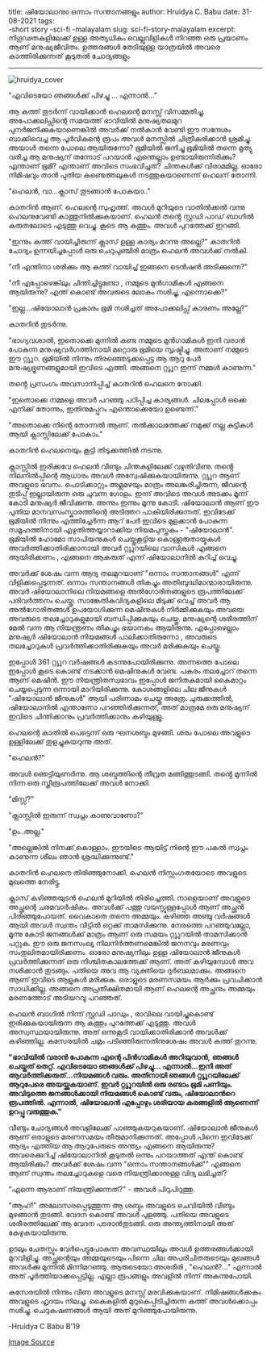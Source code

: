 title: ഷിയോലാനു൦ ഒന്നാം സന്താനങ്ങളും
author: Hruidya C. Babu 
date:  31-08-2021 
tags:   
-short story
-sci-fi
-malayalam
slug: sci-fi-story-malayalam
excerpt: നിഗൂഢതകളിലേക്ക് ഉള്ള അത്യധികം വെല്ലുവിളികൾ നിറഞ്ഞ ഒരു പ്രയാണം ആണ് മനുഷ്യജീവിതം. ഉത്തരങ്ങൾ തേടിയുള്ള യാത്രയിൽ അവരെ കാത്തിരിക്കുന്നത് കൂടുതൽ ചോദ്യങ്ങളും

---

![hruidya_cover](hruidya_cover.jpg)

"എവിടെയോ ഞങ്ങൾക്ക് പിഴച്ചു ... എന്നാൽ...”

ആ കത്ത് തുടർന്ന് വായിക്കാൻ ഹെലന്റെ മനസ്സ് വിസമ്മതിച്ചു. അപോക്കലിപ്സിന്റെ സമയത്ത്‌ ഭാവിയിൽ മനുഷ്യതലമുറ പുനർജനിക്കുകയാണെങ്കിൽ അവർക്ക് നൽകാൻ വേണ്ടി ഈ സന്ദേശം ബാക്കിവെച്ച ആ പൂർവികന്റെ രൂപം അവൾ മനസ്സിൽ ചിത്രീകരിക്കാൻ ശ്രമിച്ചു. അയാൾ തന്നെ പോലെ ആയിരുന്നോ? ഭൂമിയിൽ ജനിച്ചു ഭൂമിയിൽ തന്നെ മൃത്യു വരിച്ച ആ മനുഷ്യന് തന്നോട് പറയാൻ എന്തെല്ലാം ഉണ്ടായിരുന്നിരിക്കും? എന്താണ് ഭൂമി? എന്താണ് അവിടെ സംഭവിച്ചത്? ചിന്തകൾക്ക് വിരാമമില്ല. ഓരോ നിമിഷവും താൻ പുതിയ കണ്ടെത്തലുകൾ നടത്തുകയാണെന്ന് ഹെലന് തോന്നി.

"ഹെലൻ, വാ...ക്ലാസ് തുടങ്ങാൻ പോകയാ.."

കാതറിൻ ആണ്. ഹെലന്റെ സുഹൃത്ത്. അവൾ മുറിയുടെ വാതിൽക്കൽ വന്നു ഹെലനുവേണ്ടി കാത്തുനിൽക്കുകയാണ്. ഹെലൻ തൻ്റെ സ്റ്റഡി പാഡ് ബാഗിൽ കരുതലോടെ എടുത്തു വെച്ചു. കൂടെ ആ കത്തും. അവൾ പുറത്തേക്ക് ഇറങ്ങി.

"ഇന്നും കത്ത് വായിച്ചിരുന്ന് ക്ലാസ് ഉള്ള കാര്യം മറന്നു അല്ലെ?" കാതറിൻ ചോദ്യം ഉന്നയിച്ചപ്പോൾ ഒരു ചെറുപുഞ്ചിരി മാത്രം ഹെലൻ അവൾക്ക് നൽകി. 

"നീ എന്തിനാ ശരിക്കും ആ കത്ത് വായിച്ച്‌ ഇങ്ങനെ ടെൻഷൻ അടിക്കുന്നെ?"

"നീ എപ്പോഴെങ്കിലും ചിന്തിച്ചിട്ടുണ്ടോ , നമ്മുടെ മുൻഗാമികൾ എങ്ങനെ ആയിരുന്നു? എന്ത് കൊണ്ട് അവരുടെ ലോകം നശിച്ചു, എന്നൊക്കെ?"

"ഇല്ല…ഷിയോലാൻ പ്രകാരം ഭൂമി നശിച്ചത് അപോക്കലിപ്സ് കാരണം അല്ലേ?"

കാതറിൻ തുടർന്നു.

"ഭാഗ്യവശാൽ, ഇതൊക്കെ മുന്നിൽ കണ്ട നമ്മുടെ മുൻഗാമികൾ ഇനി വരാൻ പോകുന്ന മനുഷ്യവർഗത്തിനായി മറ്റൊരു ഭൂമിയെ സൃഷ്ടിച്ചു. അതാണ് നമ്മുടെ ഈ റ്റൃൂറ. ഭൂമിയിൽ നിന്നും തിരഞ്ഞെടുക്കപ്പെട്ട ആ ആറു പേർ മനുഷ്യഭ്രൂണങ്ങളുമായി ഇവിടെ എത്തി. അങ്ങനെ റ്റൃൂറ ഇന്ന് നമ്മൾ കാണുന്ന."

തൻ്റെ പ്രസംഗം അവസാനിപ്പിച്ച് കാതറിൻ ഹെലനെ നോക്കി.

"ഇതൊക്കെ നമ്മളെ അവർ പറഞ്ഞു പഠിപ്പിച്ച കാര്യങ്ങൾ. ചിലപ്പോൾ ഒക്കെ എനിക്ക് തോന്നും, ഇതിനുമപ്പുറം എന്തൊക്കെയോ ഉണ്ടെന്ന്."

"അതൊക്കെ നിന്റെ തോന്നൽ ആണ്. തൽക്കാലത്തേക്ക് നമുക്ക് നല്ല കുട്ടികൾ ആയി ക്ലാസ്സിലേക്ക് പോകാം."

കാതറിൻ ഹെലനെയും കൂട്ടി തിടുക്കത്തിൽ നടന്നു.

ക്ലാസ്സിൽ ഇരിക്കവേ ഹെലൻ വീണ്ടും ചിന്തകളിലേക്ക് വഴുതിവീണു. തൻ്റെ നിലനിൽപ്പിന്റെ ആധാരം അവൾ അന്വേഷിക്കുകയായിരുന്നു. റ്റൃൂറ ആണ് അവളുടെ ഭവനം. പൊടിക്കാറ്റും അമ്ലമഴയും മാത്രം അലങ്കരിച്ചിരുന്ന, ജീവന്റെ തുടിപ്പ് ഇല്ലായിരുന്ന ഒരു ചുവന്ന ഗോളം. ഇന്ന് അവിടെ അവൾ അടക്കം മൂന്ന് കോടി മനുഷ്യർ ജീവിക്കുന്നു. അന്നും ഇന്നും മൂന്നു കോടി. ഷിയോലാൻ ആണ് ഈ പുതിയ മാനവസംസ്കാരത്തിന്റെ അടിത്തറ പാകിയിരിക്കുന്നത്. ഇവിടേക്ക് ഭൂമിയിൽ നിന്നും എത്തിച്ചേർന്ന ആറ് പേർ ഇവിടെ മുളക്കാൻ പോകുന്ന സമൂഹത്തിനായി എഴുതിത്തയ്യാറാക്കിയ നിയമപുസ്തകം - "ഷിയോലാൻ". ഭൂമിയിൽ ഹോമോ സാപിയനുകൾ ചെയ്തുകൂട്ടിയ കൊള്ളരുതായ്മകൾ അവർത്തിക്കാതിരിക്കാനായി അവർ റ്റൃൂറയിലെ വാസികൾ എങ്ങനെ ആയിരിക്കണം , എങ്ങനെ ആകരുത് എന്ന് ഷിയോലാനിൽ കുറിച്ച് വെച്ചു.

അവർക്ക് ശേഷം വന്ന ആദ്യ തലമുറയാണ് "ഒന്നാം സന്താനങ്ങൾ" എന്ന് വിളിക്കപ്പെടുന്നത്. ഒന്നാം സന്താനങ്ങൾ തികച്ചും അതിബുദ്ധിമാന്മാരായിരുന്നു. അവർ ഷിയോലാനിലെ നിയമങ്ങളെ അൽഗോരിതങ്ങളുടെ രൂപത്തിലേക്ക് പരിവർത്തനം ചെയ്തു. സാങ്കേതികവിദ്യകളിലെ മിടുക്ക് വെച്ച് അവർ ആ അൽഗോരിതങ്ങൾ ഉപയോഗിക്കുന്ന മെഷീനുകൾ നിർമ്മിക്കുകയും അവയെ അവരുടെ തലച്ചോറുകളുമായി ബന്ധിപ്പിക്കുകയും ചെയ്തു. മനുഷ്യന്റെ ശരീരത്തിന് മേൽ വന്ന ആ നിയന്ത്രണം തികച്ചും ഭയാനകം ആയിരുന്നു. എപ്പോഴെല്ലാം മനുഷ്യർ ഷിയോലാൻ നിയമങ്ങൾ പാലിക്കാതിരുന്നോ , അവരുടെ തലച്ചോറുകൾ പ്രവർത്തിക്കാതിരിക്കുകയും അവർ മരിക്കുകയും ചെയ്തു.

ഇപ്പോൾ 361 റ്റൃൂറ വർഷങ്ങൾ കടന്നുപോയിരിക്കുന്നു. അന്നത്തെ പോലെ ഇപ്പോൾ കൂടെ കൊണ്ട് നടക്കാൻ മെഷീനുകൾ വേണ്ട. പകരം തലച്ചോറ് തന്നെ ആണ് മെഷീൻ. ഈ നിയന്ത്രിതസ്വഭാവം ഇപ്പോൾ ജനിതകമായി കൈമാറ്റം ചെയ്യപ്പെടുന്ന ഒന്നായി മാറിയിരിക്കുന്നു. കോശങ്ങളിലെ ചില ജീനുകൾ "ഷിയോലാൻ ജീനുകൾ" ആയി പരിണാമം ചെയ്തു അത്രേ. ചുരുക്കത്തിൽ, ഷിയോലാനിൽ എന്താണോ പറഞ്ഞിരിക്കുന്നത്, അത് മാത്രമേ ഒരു മനുഷ്യന് ഇവിടെ ചിന്തിക്കാനും പ്രവർത്തിക്കാനും കഴിയുള്ളു.

ഹെലന്റെ കാതിൽ പെട്ടെന്ന് ഒരു ഘനശബ്ദം മുഴങ്ങി. ശരം പോലെ അവളുടെ ഉള്ളിലേക്ക് തുളച്ചുകയറുന്നു അത്.

"ഹെലൻ?"

അവൾ ഞെട്ടിയുണർന്നു. ആ ശബ്ദത്തിന്റെ തീവ്രത മങ്ങിത്തുടങ്ങി. തൻ്റെ മുന്നിൽ നിന്ന ഒരു സ്ത്രീരൂപത്തിലേക്ക് അവൾ നോക്കി.

"മിസ്സ്?"

"ക്ലാസ്സിൽ ഇരുന്ന് സ്വപ്നം കാണുവാണോ?"

"ഉം..അല്ല."

"അല്ലെങ്കിൽ നിനക്ക് കൊള്ളാം. ഈയിടെ ആയിട്ട് നിന്റെ ഈ പകൽ സ്വപ്നം കാണുന്ന ശീലം ഞാൻ ശ്രദ്ധിക്കുന്നുണ്ട്."

കാതറിൻ ഹെലനെ തിരിഞ്ഞുനോക്കി. ഹെലൻ നിസ്സംഗതയോടെ അവളുടെ മുഖത്തെ നേരിട്ടു.

ക്ലാസ് കഴിഞ്ഞയുടൻ ഹെലൻ മുറിയിൽ തിരിച്ചെത്തി. നാളെയാണ് അവളുടെ അച്ഛന്റെ ചരമവാർഷികം. അവൾക്ക് പത്തു വയസ്സുള്ളപ്പോൾ ആണ് അച്ഛൻ പിരിഞ്ഞുപോയത്. വൈകാതെ തന്നെ അമ്മയും. കഴിഞ്ഞ അഞ്ചു വർഷങ്ങൾ ആയി അവൾ സ്വന്തം വീട്ടിൽ ഒറ്റക്ക് താമസിക്കുന്നു. നേരത്തെ പറഞ്ഞുവല്ലോ, മൂന്നു കോടി ജനങ്ങൾക്ക് മാത്രം ആണ് ഒരു സമയം റ്റൃൂറയിൽ താമസിക്കാൻ പറ്റുക. ഈ ഒരു ജനസംഖ്യ നിലനിർത്തണമെങ്കിൽ ജനനവും മരണവും സംതുലിതമായിരിക്കണം. ഓരോ മനുഷ്യനിലും ഉള്ള ഷിയോലാൻ ജീനുകൾ പ്രവർത്തിക്കുന്നത് ഒരു നിശ്ചിതകാലത്തേക്ക് ആണ്. അത് കഴിയുമ്പോൾ അവ നശിക്കാൻ തുടങ്ങും. പതിയെ അവ ആ വ്യക്തിയെ ദുർബലമാക്കും. അങ്ങനെ ആണ് ഇവിടെ ആളുകൾ മരിക്കുക. ഒരാളുടെ മരണസമയം ആർക്കും പ്രവചിക്കാൻ സാധിക്കില്ല. അങ്ങനെ അപ്രതീക്ഷിതമായി ആണ് ഹെലന്റെ അച്ഛനും അമ്മയും മരണത്തോട് അടിയറവു പറഞ്ഞത്.

ഹെലൻ ബാഗിൽ നിന്ന് സ്റ്റഡി പാഡും , രാവിലെ വായിച്ചുകൊണ്ട് ഇരിക്കുകയായിരുന്ന ആ കത്തും പുറത്തേക്ക് എടുത്തു. അവൾ അസ്വസ്ഥയായിരുന്നു. അത് ഒന്നുകൂടി വായിക്കാതിരിക്കാൻ അവൾക്ക് കഴിഞ്ഞില്ല. കസേരയിൽ ചമ്രം പടിഞ്ഞിരുന്നതിനുശേഷം അവൾ കത്ത് തുറന്നു.

**"ഭാവിയിൽ വരാൻ പോകുന്ന എന്റെ പിൻഗാമികൾ അറിയുവാൻ,** **ഞങ്ങൾ ചെയ്തത് തെറ്റ്. എവിടെയോ ഞങ്ങൾക്ക് പിഴച്ചു... എന്നാൽ...ഇനി അത് ആവർത്തിക്കരുത്…നിയമങ്ങൾ വരും. അതിനായി ഞങ്ങൾ റ്റൃൂറയിലേക്ക് ആറുപേരെ അയയ്ക്കുകയാണ്. ഇവർ റ്റൃൂറയിൽ ഒരു രണ്ടാം ഭൂമി പണിയും. അവിടുത്തെ ജനങ്ങൾക്കായി നിയമങ്ങൾ കൊണ്ട് വരും, ഷിയോലാൻറെ രൂപത്തിൽ. എന്നാൽ, ഷിയോലാൻ എപ്പോഴും ശരിയായ കരങ്ങളിൽ ആണെന്ന് ഉറപ്പു വരുത്തുക."**

വീണ്ടും ചോദ്യങ്ങൾ അവളിലേക്ക് പാഞ്ഞുകയറുകയാണ്. ഷിയോലാൻ ജീനുകൾ ആണ് ഒരാളുടെ മരണസമയം തീരുമാനിക്കുന്നത്. അപ്പോൾ പിന്നെ ഇവിടേക്ക് ആദ്യം എത്തിയ ആ ആറുപേരുടെ അന്ത്യം എങ്ങനെ ആയിരുന്നു? അവരെക്കുറിച്ച് ഷിയോലാനിൽ കൂടുതൽ ഒന്നും പറയാത്തത് എന്ത് കൊണ്ട് ആയിരിക്കും? അവർക്ക് ശേഷം വന്ന "ഒന്നാം സന്താനങ്ങൾക്ക്'" എങ്ങനെ ആണ് സ്വന്തം തലച്ചോറുകളെ വരെ നിയന്ത്രിക്കാനുള്ള വിദ്യ ലഭിച്ചത്?

"എന്നെ ആരാണ് നിയന്ത്രിക്കുന്നത്?" - അവൾ പിറുപിറുത്തു.

"ആഹ്!" അലോസരപ്പെടുത്തുന്ന ആ ശബ്ദം അവളുടെ ചെവിയിൽ വീണ്ടും മുഴങ്ങാൻ തുടങ്ങി. വേദന കൊണ്ട് അവൾ പുളഞ്ഞു. പതിയെ അവളുടെ ശരീരത്തിലേക്ക് ആ വേദന പടരാൻതുടങ്ങി. ഒരു അന്ത്യത്തിനായി അത് കേഴുകയായിരുന്നു.

ഉടലും ചേതസ്സും വേർപെട്ടുപോകുന്ന അവസ്ഥയിലും അവൾ ഉത്തരങ്ങൾക്കായി മുറവിളിച്ചു. അച്ഛന്റെയും അമ്മയുടെയും പിന്നെ ചില അപരിചിതരുടെയും മുഖങ്ങൾ അവൾക്കു മുന്നിൽ മിന്നിമറഞ്ഞു. ആരുടെയോ അശരീരി , "ഹെലൻ?..." എന്നാൽ അത് പൂർത്തിയാക്കപ്പെട്ടില്ല. എല്ലാ രൂപങ്ങളും അവളിൽ നിന്ന് അകന്നുപോയി.

കസേരയിൽ നിന്നും വീണ അവളുടെ മനസ്സ് മരവിക്കുകയാണ്. നിമിഷങ്ങൾക്കകം അവളുടെ ഹൃദയം നിലച്ചു. കൈകളിൽ മുറുകെപ്പിടിച്ചിരുന്ന കത്ത് അവൾക്കൊപ്പം നശിച്ചു. ചെറുകഷണങ്ങൾ ആയി അത് മുറിഞ്ഞുപോയിരുന്നു.

-Hruidya C Babu B'19

[Image Source](https://alumni.berkeley.edu/california-magazine/summer-2014-apocalypse/apocalypse-later-end-always-near-and-heres-hoping-it)

